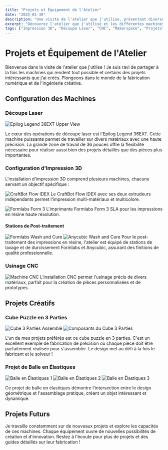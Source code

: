 ```yaml
---
title: "Projets et Équipement de l'Atelier"
date: "2025-01-30"
description: "Une visite de l'atelier que j'utilise, présentant diverses machines et projets créatifs, notamment l'impression 3D, la découpe laser et l'usinage CNC."
excerpt: "Découvrez l'atelier que j'utilise et les différentes machines et projets créatifs sur lesquels je travaille, de la découpe laser à l'impression 3D en passant par l'usinage CNC. Découvrez certains de mes projets préférés, dont un cube puzzle en 3 parties et des constructions géométriques en élastiques."
tags: ["Impression 3D", "Découpe Laser", "CNC", "Makerspace", "Projets", "Fabrication Numérique", "Prototypage", "Ingénierie"]
---
```


# Projets et Équipement de l'Atelier

Bienvenue dans la visite de l'atelier que j'utilise ! Je suis ravi de partager à la fois les machines qui rendent tout possible et certains des projets intéressants que j'ai créés. Plongeons dans le monde de la fabrication numérique et de l'ingénierie créative.

## Configuration des Machines

### Découpe Laser
![Epilog Legend 36EXT Upper View](/Images/Projekte+Maschinen/Epilog%20Legend%2036EXT%20Upper%20View.jpg)

Le cœur des opérations de découpe laser est l'Epilog Legend 36EXT. Cette machine puissante permet de travailler sur divers matériaux avec une haute précision. La grande zone de travail de 36 pouces offre la flexibilité nécessaire pour réaliser aussi bien des projets détaillés que des pièces plus importantes.

### Configuration d'Impression 3D

L'installation d'impression 3D comprend plusieurs machines, chacune servant un objectif spécifique :

![CraftBot Flow IDEX](/Images/Projekte+Maschinen/craftbot%20flow%20idex%20closeup.jpg)
Le CraftBot Flow IDEX avec ses deux extrudeurs indépendants permet l'impression multi-matériaux et multicolore.

![Formlabs Form 3](/Images/Projekte+Maschinen/Formlabs%203%20closeup.jpg)
L'imprimante Formlabs Form 3 SLA pour les impressions en résine haute résolution.

#### Stations de Post-traitement
![Formlabs Wash and Cure](/Images/Projekte+Maschinen/formlabs%20wash%20and%20cure%20closeup.jpg)
![Anycubic Wash and Cure](/Images/Projekte+Maschinen/Anycubic%20wash%20and%20cure%20closeup.jpg)
Pour le post-traitement des impressions en résine, l'atelier est équipé de stations de lavage et de durcissement Formlabs et Anycubic, assurant des finitions de qualité professionnelle.

### Usinage CNC
![Machine CNC](/Images/Projekte+Maschinen/CNC%20closeup.jpg)
L'installation CNC permet l'usinage précis de divers matériaux, parfait pour la création de pièces personnalisées et de prototypes.

## Projets Créatifs

### Cube Puzzle en 3 Parties
![Cube 3 Parties Assemblé](/Images/Projekte+Maschinen/3%20Part%20knot%20Würfel%2C%20zussamengesetzt.jpg)
![Composants du Cube 3 Parties](/Images/Projekte+Maschinen/3%20Part%20knot%20Würfel%2C%20einzelteile.jpg)

L'un de mes projets préférés est ce cube puzzle en 3 parties. C'est un excellent exemple de fabrication de précision où chaque pièce doit être parfaitement réalisée pour s'assembler. Le design met au défi à la fois le fabricant et le solveur !

### Projet de Balle en Élastiques
![Balle en Élastiques 1](/Images/Projekte+Maschinen/Gummiband%20Ball%201.jpg)
![Balle en Élastiques 2](/Images/Projekte+Maschinen/Gummiband%20Ball%202.jpg)
![Balle en Élastiques 3](/Images/Projekte+Maschinen/Gummiband%20Ball%203.jpg)

Ce projet de balle en élastiques démontre l'intersection entre le design géométrique et l'assemblage pratique, créant un objet intéressant et dynamique.

## Projets Futurs

Je travaille constamment sur de nouveaux projets et explore les capacités de ces machines. Chaque équipement ouvre de nouvelles possibilités de création et d'innovation. Restez à l'écoute pour plus de projets et des guides détaillés sur leur fabrication ! 